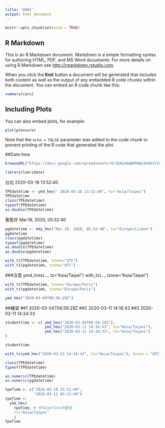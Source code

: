 ```yaml
---
title: '0401'
output: html_document
---
```


```r
knitr::opts_chunk$set(echo = TRUE)
```

## R Markdown

This is an R Markdown document. Markdown is a simple formatting syntax for authoring HTML, PDF, and MS Word documents. For more details on using R Markdown see <http://rmarkdown.rstudio.com>.

When you click the **Knit** button a document will be generated that includes both content as well as the output of any embedded R code chunks within the document. You can embed an R code chunk like this:

```r
summary(cars)
```

## Including Plots

You can also embed plots, for example:

```r
plot(pressure)
```

Note that the `echo = FALSE` parameter was added to the code chunk to prevent printing of the R code that generated the plot.











##Date time
```r
browseURL("https://docs.google.com/spreadsheets/d/1EAG49qDKPWWi0ebkVr29TLrvVnoBPfkvxYY-J3xLAHY/edit#gid=458686645")
```
```r
library(lubridate)
```
台北 2020-03-18 13:52:40
```r
TPEdatetime <- ymd_hms(" 2020-03-18 13:52:40", tz="Asia/Taipei")
TPEdatetime
class(TPEdatetime)
typeof(TPEdatetime)
as.double(TPEdatetime)
```

葡萄牙 Mar.18, 2020, 05:52:40
```r
pgdatetime <- mdy_hms("Mar.18, 2020, 05:52:40", tz="Europe/Lisbon")
pgdatetime
class(pgdatetime)
typeof(pgdatetime)
as.double(TPEdatetime)
as.double(pgdatetime)
```
```r
with_tz(TPEdatetime, tzone="UTC")
with_tz(pgdatetime, tzone="UTC")
```
###注意
ymd_hms(..., tz="Asia/Taipei")
with_tz(..., tzone="Asia/Taipei")
```r
with_tz(TPEdatetime, tzone="Europe/Paris")
with_tz(pgdatetime, tzone="Europe/Paris")
```

```r
ymd_hms("2020-03-04T06:56:29Z")
```
##練習 ##1 2020-03-04T06:56:29Z	##2 2020-03-11 14:16:43	 ##3 2020-03-11 14:34:33

```r
studenttime <- c( ymd_hms("2020-03-04T06:56:29Z"),
                  ymd_hms("2020-03-11 14:16:43", tz="Asia/Taipei"),
                  ymd_hms("2020-03-11 14:34:33", tz="Asia/Taipei")
)
```
```r
studenttime
```
```r
with_tz(ymd_hms("2020-03-11 14:16:43", tz="Asia/Taipei"), tzone = "UTC")
```
```r
class(TPEdatetime)
typeof(TPEdatetime)

as.numeric(TPEdatetime)
as.numeric(pgdatetime)
```

```r
tpeTime <- c("2020-03-18 13:52:40",
             "2020-03-11 03:12:40")
tpeTime <- 
  ymd_hms(
    tpeTime, # 呼叫tpeTime向量值
    tz="Asia/Taipei"
    )
tpeTime
```

